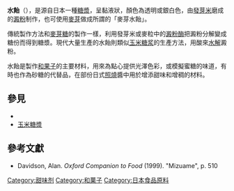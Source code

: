 {{multiple issues|
{{disputed|time=2014-09-05T04:37:58+00:00}}
{{inappropriate tone|time=2014-09-05T04:37:58+00:00}}
{{unreferenced|time=2014-09-05T04:37:58+00:00}}
}}
{{Infobox prepared food
| name             = 水飴
| image            = [[File:Mizuame_001.jpg|300px]]
| caption          = 
| alternate_name   = 
| country          = {{JPN}}
| region           = 
| creator          = 
| course           = 
| type             = 甜味劑
| served           = 
| main_ingredient  = [[糯稻|糯稻]]與[[麦芽|麦芽]]，或[[马铃薯|马铃薯]]
| variations       = 
| calories         =
| other            = 
}}
'''水飴'''（{{jpn|j=水飴|hg=みずあめ|rm=Mizuame|f=y}}），是源自日本一種[[糖漿|糖漿]]，呈黏液狀，顏色為透明或銀白色，由[[發芽米|發芽米]]磨成的[[澱粉|澱粉]]制作，也可使用[[麥芽|麥芽]]做成所謂的「麥芽水飴」。

傳統製作方法和[[麥芽糖|麥芽糖]]的製作一樣，利用發芽米或麥粒中的[[澱粉酶|澱粉酶]]把澱粉分解變成糖份而得到糖漿。現代大量生產的水飴則類似[[玉米糖浆|玉米糖浆]]的生產方法，用酸來[[水解|水解]]澱粉。

水飴是製作[[和果子|和果子]]的主要材料，用來為點心提供光澤色彩，或模擬蜜糖的味道，有時也作為砂糖的代替品，在部份日式[[照燒|照燒]]醬中用於增添甜味和增稠的材料。

==參見==
*{{le|大麥麥芽糖漿|Barley malt syrup}}
*[[玉米糖漿|玉米糖漿]]

==參考文獻==
{{refbegin}}
*Davidson, Alan. ''Oxford Companion to Food'' (1999). "Mizuame", p. 510 {{ISBN|0-19-211579-0}}
{{refend}}

{{tsl|en|Template:Sugar}}
{{DEFAULTSORT:Mizuame}}
[[Category:甜味剂|Category:甜味剂]]
[[Category:和菓子|Category:和菓子]]
[[Category:日本食品原料|Category:日本食品原料]]